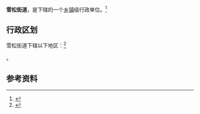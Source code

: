 {{中国乡级行政区|41/17/02/008/000}}

'''雪松街道'''，是{{PRC admin/fullname|41/17/02/008/000|3}}下辖的一个[[乡镇|乡镇]]级行政单位。<ref>{{PRC admin/ref sgc|{{PRC admin/parent|41/17/02/008/000}}}}</ref>

== 行政区划 ==

雪松街道下辖以下地区：<ref>{{PRC admin/ref sgc|41/17/02/008/000}}</ref>

{{PRC admin/children|41/17/02/008/000}}。

== 参考资料 ==

{{reflist}}

{{行政区划小作品}}
{{PRC admin/navcat|41/17/02/008/000}}